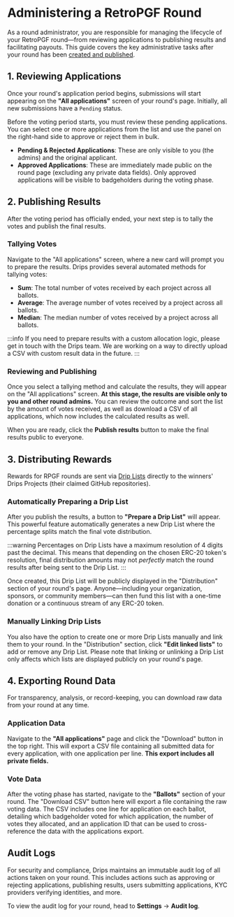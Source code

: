 # Administering a RetroPGF Round


As a round administrator, you are responsible for managing the lifecycle of your RetroPGF round—from reviewing applications to publishing results and facilitating payouts. This guide covers the key administrative tasks after your round has been [created and published](/rpgf/create-your-round).

## 1. Reviewing Applications

Once your round's application period begins, submissions will start appearing on the **"All applications"** screen of your round's page. Initially, all new submissions have a `Pending` status.

Before the voting period starts, you must review these pending applications. You can select one or more applications from the list and use the panel on the right-hand side to approve or reject them in bulk.

* **Pending & Rejected Applications**: These are only visible to you (the admins) and the original applicant.
* **Approved Applications**: These are immediately made public on the round page (excluding any private data fields). Only approved applications will be visible to badgeholders during the voting phase.

## 2. Publishing Results

After the voting period has officially ended, your next step is to tally the votes and publish the final results.

### Tallying Votes

Navigate to the "All applications" screen, where a new card will prompt you to prepare the results. Drips provides several automated methods for tallying votes:

* **Sum**: The total number of votes received by each project across all ballots.
* **Average**: The average number of votes received by a project across all ballots.
* **Median**: The median number of votes received by a project across all ballots.

:::info
If you need to prepare results with a custom allocation logic, please get in touch with the Drips team. We are working on a way to directly upload a CSV with custom result data in the future.
:::

### Reviewing and Publishing

Once you select a tallying method and calculate the results, they will appear on the "All applications" screen. **At this stage, the results are visible only to you and other round admins.** You can review the outcome and sort the list by the amount of votes received, as well as download a CSV of all applications, which now includes the calculated results as well.

When you are ready, click the **Publish results** button to make the final results public to everyone.

## 3. Distributing Rewards

Rewards for RPGF rounds are sent via [Drip Lists](/support-your-dependencies/overview) directly to the winners' Drips Projects (their claimed GitHub repositories).

### Automatically Preparing a Drip List

After you publish the results, a button to **"Prepare a Drip List"** will appear. This powerful feature automatically generates a new Drip List where the percentage splits match the final vote distribution.

:::warning
Percentages on Drip Lists have a maximum resolution of 4 digits past the decimal. This means that depending on the chosen ERC-20 token's resolution, final distribution amounts may not *perfectly* match the round results after being sent to the Drip List.
:::

Once created, this Drip List will be publicly displayed in the "Distribution" section of your round's page. Anyone—including your organization, sponsors, or community members—can then fund this list with a one-time donation or a continuous stream of any ERC-20 token.

### Manually Linking Drip Lists

You also have the option to create one or more Drip Lists manually and link them to your round. In the "Distribution" section, click **"Edit linked lists"** to add or remove any Drip List. Please note that linking or unlinking a Drip List only affects which lists are displayed publicly on your round's page.

## 4. Exporting Round Data

For transparency, analysis, or record-keeping, you can download raw data from your round at any time.

### Application Data

Navigate to the **"All applications"** page and click the "Download" button in the top right. This will export a CSV file containing all submitted data for every application, with one application per line. **This export includes all private fields.**

### Vote Data

After the voting phase has started, navigate to the **"Ballots"** section of your round. The "Download CSV" button here will export a file containing the raw voting data. The CSV includes one line for application on each ballot, detailing which badgeholder voted for which application, the number of votes they allocated, and an application ID that can be used to cross-reference the data with the applications export.

## Audit Logs

For security and compliance, Drips maintains an immutable audit log of all actions taken on your round. This includes actions such as approving or rejecting applications, publishing results, users submitting applications, KYC providers verifying identities, and more.

To view the audit log for your round, head to **Settings** → **Audit log**.
